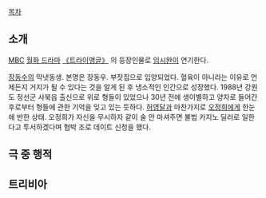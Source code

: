 [[목차]]
== 소개 ==
[[문화방송|MBC]] [[월화 드라마]] [[트라이앵글(드라마)|《트라이앵글》]] 의 등장인물로 [[임시완]]이 연기한다.

[[장동수]]의 막냇동생. 본명은 장동우. 부잣집으로 입양되었다. 혈육이 아니라는 이유로 언제든지 거지가 될 수 있다는 것을 알게 된 후 냉소적인 인간으로 성장했다. 1988년 강원도 정선군 사북읍 출신으로 위로 형들이 있었으나 30년 전에 생이별하고 양자로 들어간 후로부터 형들에 관한 기억을 잊고 있는 듯하다.
[[허영달]]과 마찬가지로 [[오정희(트라이앵글)|오정희]]에게 한눈에 반한 상태. 오정희가 자신을 무시하자 같이 술 안 마셔주면 불법 카지노 딜러로 일한다고 투서하겠다며 협박 조로 데이트 신청을 했다.

== 극 중 행적 ==

== 트리비아 ==
